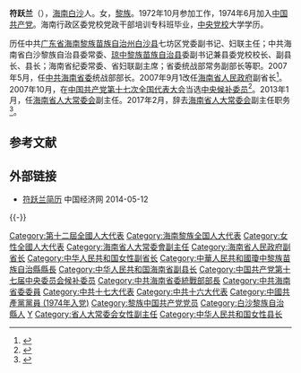 '''符跃兰'''（{{bd|1953年|9月||catIdx=F符}}），[[海南|海南]][[白沙黎族自治縣|白沙]]人。女，[[黎族|黎族]]。1972年10月参加工作，1974年6月加入[[中国共产党|中国共产党]]。海南行政区委党校党政干部培训专科班毕业，[[中央党校|中央党校]]大学学历。

历任中共[[广东省|广东省]][[海南黎族苗族自治州|海南黎族苗族自治州]][[白沙县|白沙县]]七坊区党委副书记、妇联主任；中共海南省白沙黎族自治县委常委、[[琼中黎族苗族自治县|琼中黎族苗族自治县]]委副书记兼县委党校校长、副县长、县长；海南省纪委常委、省妇联副主席；省委统战部常务副部长等职。2007年5月，任[[中共海南省委|中共海南省委]]统战部部长。2007年9月1改任[[海南省人民政府|海南省人民政府]]副省长<ref>{{cite web|accessdate=2012-02-25|url=http://www.hainan.gov.cn/data/news/2007/09/38793/|title=符跃兰被任命为海南省人民政府副省长|publisher=[http://www.hainan.gov.cn 海南省人民政府网站]|deadurl=yes|archiveurl=https://web.archive.org/web/20080621131341/http://www.hainan.gov.cn/data/news/2007/09/38793/|archivedate=2008-06-21}}</ref>。2007年10月，在[[中国共产党第十七次全国代表大会|中国共产党第十七次全国代表大会]]当选[[中国共产党第十七届中央委员会候补委员列表|中央候补委员]]<ref>{{cite web|accessdate=2012-02-25|url=http://news.xinhuanet.com/misc/2007-10/21/content_6917428.htm|title=中国共产党第十七届中央委员会候补委员名单|publisher=[[新华网|新华网]]|archive-date=2007-10-22|archive-url=https://web.archive.org/web/20071022015734/http://news.xinhuanet.com/misc/2007-10/21/content_6917428.htm|dead-url=no}}</ref>。2013年1月，任[[海南省人大常委会|海南省人大常委会]]副主任。2017年2月，辞去[[海南省人大常委会|海南省人大常委会]]副主任职务<ref>{{cite news|title=符跃兰、毕志强将辞去海南省人大常委会副主任职务|url=http://www.thepaper.cn/newsDetail_forward_1624457|accessdate=2017-02-22|newspaper=澎湃新闻|archive-date=2017-02-23|archive-url=https://web.archive.org/web/20170223130022/http://www.thepaper.cn/newsDetail_forward_1624457|dead-url=no}}</ref>。

==参考文献==
{{reflist|3}}
==外部链接==
*[http://district.ce.cn/newarea/sddy/201302/01/t20130201_24086570_1.shtml  符跃兰简历] {{Wayback|url=http://district.ce.cn/newarea/sddy/201302/01/t20130201_24086570_1.shtml |date=20160304202816 }} 中国经济网 2014-05-12

{{-}}
{{start box}}
{{s-ppo|cpc}}
{{s-before|[[王守初|王守初]]}}
{{s-title|[[中国共产党海南省委员会|中国共产党海南省委员会]]统一战线工作部部长|2007年5月—2007年9月}}
{{s-after|[[邱德群|邱德群]]}}
{{end box}}

{{DEFAULTSORT:Fu符}}
[[Category:第十二屆全國人大代表|Category:第十二屆全國人大代表]]
[[Category:海南黎族全国人大代表|Category:海南黎族全国人大代表]]
[[Category:女性全國人大代表|Category:女性全國人大代表]]
[[Category:海南省人大常委會副主任|Category:海南省人大常委會副主任]]
[[Category:海南省人民政府副省长|Category:海南省人民政府副省长]]
[[Category:中华人民共和国女性副省长|Category:中华人民共和国女性副省长]]
[[Category:中華人民共和國瓊中黎族苗族自治縣縣長|Category:中華人民共和國瓊中黎族苗族自治縣縣長]]
[[Category:中华人民共和国海南省副县长|Category:中华人民共和国海南省副县长]]
[[Category:中国共产党第十七届中央委员会候补委员|Category:中国共产党第十七届中央委员会候补委员]]
[[Category:中共海南省委統戰部部長|Category:中共海南省委統戰部部長]]
[[Category:中共海南省委委員|Category:中共海南省委委員]]
[[Category:中共十七大代表|Category:中共十七大代表]]
[[Category:中共十六大代表|Category:中共十六大代表]]
[[Category:中國共產黨黨員_(1974年入党)|Category:中國共產黨黨員 (1974年入党)]]
[[Category:黎族中国共产党党员|Category:黎族中国共产党党员]]
[[Category:白沙黎族自治縣人|Category:白沙黎族自治縣人]]
[[Category:符姓|Y]]
[[Category:省人大常委会女性副主任|Category:省人大常委会女性副主任]]
[[Category:中华人民共和国女性县长|Category:中华人民共和国女性县长]]
